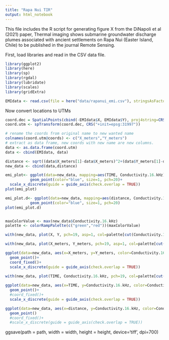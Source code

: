 ```yaml
---
title: "Rapa Nui TIR"
output: html_notebook
---
```


This file includes the R script for generating figure X from the DiNapoli et al (2021) paper, Thermal imaging shows submarine groundwater discharge plumes associated with ancient settlements on Rapa Nui (Easter Island, Chile) to be published in the journal Remote Sensing. 

First, load libraries and read in the CSV data file.
```r
library(ggplot2)
library(here)
library(sp)
library(rgdal)
library(lubridate)
library(scales)
library(gridExtra)

EMIdata <- read.csv(file = here("data/rapanui_emi.csv"), stringsAsFactors = TRUE)
```

Now convert locations to UTMs
```r

coord.dec = SpatialPoints(cbind(-EMIdata$X, EMIdata$Y), proj4string=CRS("+proj=longlat"))
coord.utm <- spTransform(coord.dec, CRS("+init=epsg:31997"))

# rename the coords from original name to new wanted name
colnames(coord.utm@coords) <- c("X_meters","Y_meters")
# extract as data frame, new coords with new name are new columns. 
data <- as.data.frame(coord.utm)
data <- cbind(EMIdata, data)

distance <- sqrt((data$X_meters[1]-data$X_meters)^2+(data$Y_meters[1]-data$Y_meters))
new_data <- cbind(data,distance)

emi_plot<- ggplot(data=new_data, mapping=aes(TIME, Conductivity.16.kHz)) +
           geom_point(color="blue", size=1, pch=20)+
  scale_x_discrete(guide = guide_axis(check.overlap = TRUE))
plot(emi_plot)

emi_plot.d<- ggplot(data=new_data, mapping=aes(distance, Conductivity.16.kHz)) +
           geom_point(color="blue", size=1, pch=20)
plot(emi_plot.d)


maxColorValue <- max(new_data$Conductivity.16.kHz)
palette <- colorRampPalette(c("green","red"))(maxColorValue)

with(new_data, plot(X, Y, pch=19, asp=1, col=palette[cut(Conductivity.16.kHz, maxColorValue)]))

with(new_data, plot(X_meters, Y_meters, pch=19, asp=1, col=palette[cut(Conductivity.16.kHz, maxColorValue)] ))

ggplot(data=new_data, aes(x=X_meters, y=Y_meters, color=Conductivity.16.kHz)) +
  geom_point()+
  coord_fixed()+
  scale_x_discrete(guide = guide_axis(check.overlap = TRUE))

with(new_data, plot(TIME, Conductivity.16.kHz, pch=19, col=palette[cut(Conductivity.16.kHz, maxColorValue)]))
  
ggplot(data=new_data, aes(x=TIME, y=Conductivity.16.kHz, color=Conductivity.16.kHz)) +
  geom_point()+
  #coord_fixed()+
  scale_x_discrete(guide = guide_axis(check.overlap = TRUE))

ggplot(data=new_data, aes(x=distance, y=Conductivity.16.kHz, color=Conductivity.16.kHz)) +
  geom_point()
  #coord_fixed()+
  #scale_x_discrete(guide = guide_axis(check.overlap = TRUE))

```


ggsave(path = path, width = width, height = height, device='tiff', dpi=700)